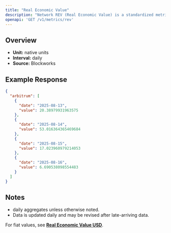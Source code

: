 ```yaml
---
title: "Real Economic Value"
description: "Network REV (Real Economic Value) is a standardized metric that tracks blockchain value accrual generated by user activity. REV consists of both in-protocol transaction fees and out-of-protocol tips that users pay for transaction execution, so it measures the monetary demand to transact onchain."
openapi: 'GET /v1/metrics/rev'
---
```


## Overview

- **Unit:** native units
- **Interval:** daily
- **Source:** Blockworks

## Example Response

```json
{
  "arbitrum": [
    {
      "date": "2025-08-13",
      "value": 20.38979931963575
    },
    {
      "date": "2025-08-14",
      "value": 53.016364365469684
    },
    {
      "date": "2025-08-15",
      "value": 17.023960979214053
    },
    {
      "date": "2025-08-16",
      "value": 6.690538098554483
    }
  ]
}
```

## Notes
- daily aggregates unless otherwise noted.
- Data is updated daily and may be revised after late-arriving data.


<Note>For fiat values, see **[Real Economic Value USD](./rev-usd)**.</Note>